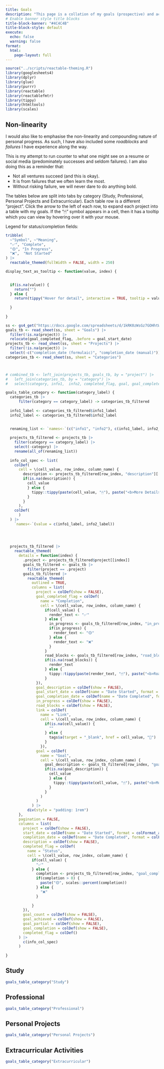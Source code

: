 ```yaml
---
title: Goals
description: "This page is a collation of my goals (prospective) and achievements (retrospective). The purpose is to be something of a reminder of both how far I have come and what I am working towards. My vague cutoff is from my university days onwards."
# Enable banner style title blocks
title-block-banner: "#4C4C4B"
title-block-style: default
execute:
  echo: false
  warning: false
format:
  html:
    page-layout: full
---
```



```r
source("../scripts/reactable-theming.R")
library(googlesheets4)
library(dplyr)
library(glue)
library(purrr)
library(reactable)
library(reactablefmtr)
library(tippy)
library(htmltools)
library(scales)

```


::: callout-tip
## Non-linearity

I would also like to emphasise the non-linearity and compounding nature of personal progress. As such, I have also included some *roadblocks* and *failures* I have experience along the way.

This is my attempt to run counter to what one might see on a resume or social media (predominately successes and seldom failures). I am also doing this as a reminder that:

-   Not all ventures succeed (and this is okay).
-   It is from failures that we often learn the most.
-   Without risking failure, we will never dare to do anything bold.
:::

The tables below are split into tabs by category (Study, Professional, Personal Projects and Extracurricular). Each table row is a different "project". Click the arrow to the left of each row, to expand each project into a table with my goals. If the "🖱" ️symbol appears in a cell, then it has a tooltip which you can view by hovering over it with your mouse.

Legend for status/completion fields:

```r
tribble(
  ~"Symbol", ~"Meaning",
  "✅", "Complete",
  "🟡", "In Progress",
  "❌",  "Not Started"
) |> 
  reactable_themed(fullWidth = FALSE, width = 250)
```




```r
display_text_as_tooltip <- function(value, index) {
  

  if(is.na(value)) {
    return("")
  } else {
    return(tippy("Hover for detail", interactive = TRUE, tooltip = value))
    
  }
  
}
```

```r
ss <- gs4_get("https://docs.google.com/spreadsheets/d/1kRK0zWsGz7GOHhtWSaV_9SlZ2zRxns_pVEh4YMJtsLQ/edit#gid=0")
goals_tb <- read_sheet(ss, sheet = "Goals") |> 
  filter(!is.na(project)) |> 
  relocate(goal_completed_flag, .before = goal_start_date)
projects_tb <- read_sheet(ss, sheet = "Projects") |> 
  filter(!is.na(project)) |> 
  select(-c("completion_date (formulaic)", "completion_date (manual)"))
categories_tb <- read_sheet(ss, sheet = "Categories")



# combined_tb <- left_join(projects_tb, goals_tb, by = "project") |> 
#   left_join(categories_tb, by = "category") |> 
#   select(category, info1,  info2, completed_flag, goal, goal_completed_flag)

```

```r
goals_table_category <- function(category_label) {
  categories_tb |>
      filter(category == category_label) -> categories_tb_filtered
  
  info1_label <- categories_tb_filtered$info1_label  
  info2_label <- categories_tb_filtered$info2_label  

  
  renaming_list <- `names<-`(c("info1", "info2"), c(info1_label, info2_label))
  
  projects_tb_filtered <- projects_tb |> 
    filter(category == category_label) |> 
    select(-category) |> 
    rename(all_of(renaming_list))
  
  info_col_spec <- list(
    colDef(
      cell = \(cell_value, row_index, column_name) {
        description <- projects_tb_filtered[row_index, "description"][[1]]
        if(is.na(description)) {
          cell_value
          } else {
            tippy::tippy(paste(cell_value, "🖱"), paste("<b>More Details</b></br>", description))
          }
        }
      ),
    colDef(
      )
  ) |> 
    `names<-`(value = c(info1_label, info2_label))
  
  

  
  projects_tb_filtered |> 
    reactable_themed(
      details = function(index) {
        .project <- projects_tb_filtered$project[[index]]
        goals_tb_filtered <- goals_tb |>
          filter(project == .project)
        goals_tb_filtered |>
          reactable_themed(
            outlined = TRUE,
            columns = list(
              project = colDef(show = FALSE),
              goal_completed_flag = colDef(
                name = "Completion",
                cell = \(cell_value, row_index, column_name) {
                  if(cell_value) {
                    render_text <- "️✅"
                  } else {
                    in_progress <- goals_tb_filtered[row_index, "in_progress"][[1]]
                    if(in_progress) {
                      render_text <- "🟡"
                    } else {
                      render_text <- "❌"
                    }
                  }
                  road_blocks <- goals_tb_filtered[row_index, "road_blocks"][[1]]
                  if(is.na(road_blocks)) {
                    render_text
                  } else {
                    tippy::tippy(paste(render_text, "🖱"), paste("<b>Road Block</b></br>", road_blocks))
                  }
              }),
              goal_description = colDef(show = FALSE),
              goal_start_date = colDef(name = "Date Started", format = colFormat_aus(date = TRUE)),
              goal_completion_date = colDef(name = "Date Completed", format = colFormat_aus(date = TRUE)),
              in_progress = colDef(show = FALSE),
              road_blocks = colDef(show = FALSE),
              link = colDef(
                name = "Link",
                cell = \(cell_value, row_index, column_name) {
                  if(is.na(cell_value)) {
                    ""
                  } else {
                    tags$a(target = "_blank", href = cell_value, "🔗")
                  }
                }),
              goal = colDef(
                name = "Goal",
                cell = \(cell_value, row_index, column_name) {
                  goal_description <- goals_tb_filtered[row_index, "goal_description"][[1]]
                  if(is.na(goal_description)) {
                    cell_value
                    } else {
                      tippy::tippy(paste(cell_value, "🖱"), paste("<b>More Details</b></br>", goal_description))
                    }
                  }
                )
              )
            ) |> 
          div(style = "padding: 1rem")
      },
      pagination = FALSE,
      columns = list(
        project = colDef(show = FALSE),
        start_date = colDef(name = "Date Started", format = colFormat_aus(date = TRUE)),
        completion_date = colDef(name = "Date Completed", format = colFormat_aus(date = TRUE)),
        description = colDef(show = FALSE),
        completed_flag = colDef(
          name = "Status",
          cell = \(cell_value, row_index, column_name) {
            if(cell_value) {
              "️✅"
            } else {
              completion <- projects_tb_filtered[row_index, "goal_completion"][[1]]
              if(completion > 0) {
                paste("🟡", scales::percent(completion))
              } else {
                "❌"
              }
              
            }
        }),
        goal_count = colDef(show = FALSE),
        goal_achieved = colDef(show = FALSE),
        goal_partial = colDef(show = FALSE),
        goal_completion = colDef(show = FALSE),
        completed_flag = colDef()
      ) |> 
        c(info_col_spec)
      )
  
}
```

<!-- :::: {.column-screen} -->

::: panel-tabset
## Study

```r
goals_table_category("Study")

```

## Professional

```r
goals_table_category("Professional")
```

## Personal Projects

```r
goals_table_category("Personal Projects")
```

## Extracurricular Activities

```r
goals_table_category("Extracurricular")
```
:::

<!-- :::: -->
